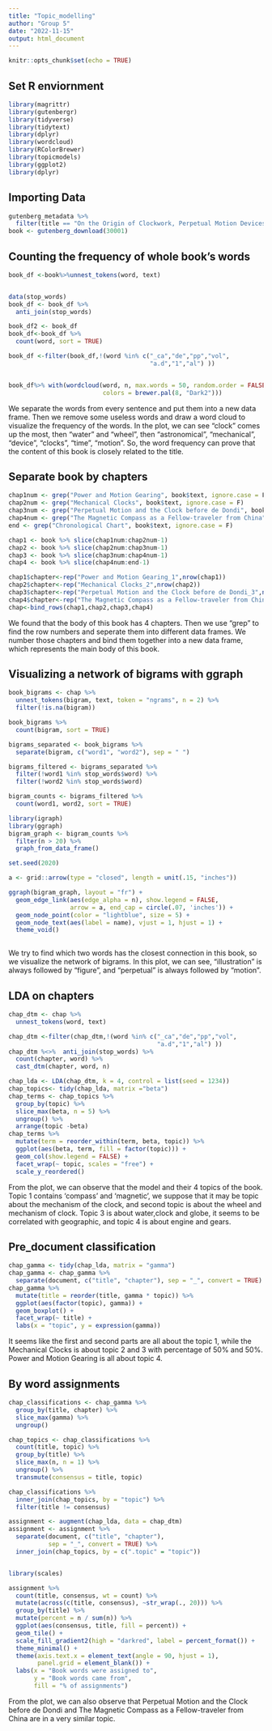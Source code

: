```yaml
---
title: "Topic_modelling"
author: "Group 5"
date: "2022-11-15"
output: html_document
---
```


```r
knitr::opts_chunk$set(echo = TRUE)
```

## Set R enviornment 

```r
library(magrittr)
library(gutenbergr)
library(tidyverse)
library(tidytext)
library(dplyr)
library(wordcloud)
library(RColorBrewer)
library(topicmodels)
library(ggplot2)
library(dplyr)
```

## Importing Data


```r
gutenberg_metadata %>%
  filter(title == "On the Origin of Clockwork, Perpetual Motion Devices, and the Compass")
book <- gutenberg_download(30001)
```

## Counting the frequency of whole book's words 

```r
book_df <-book%>%unnest_tokens(word, text)


data(stop_words)
book_df <- book_df %>%
  anti_join(stop_words)

book_df2 <- book_df
book_df<-book_df %>%
  count(word, sort = TRUE) 

book_df <-filter(book_df,!(word %in% c("_ca","de","pp","vol",	
                                       "a.d","1","al") ))


book_df%>% with(wordcloud(word, n, max.words = 50, random.order = FALSE, rot.per = 0.35, 
                          colors = brewer.pal(8, "Dark2")))
```

We separate the words from every sentence and put them into a new data frame. 
Then we remove some useless words and draw a word cloud to visualize the 
frequency of the words. 
In the plot, we can see "clock" comes up the most, then "water" and "wheel",
then "astronomical", "mechanical", "device", "clocks", "time", "motion". So, the
word frequency can prove that the content of this book is closely related to the
title.



## Separate book by chapters 

```r
chap1num <- grep("Power and Motion Gearing", book$text, ignore.case = F)
chap2num <- grep("Mechanical Clocks", book$text, ignore.case = F)
chap3num <- grep("Perpetual Motion and the Clock before de Dondi", book$text, ignore.case = F)
chap4num <- grep("The Magnetic Compass as a Fellow-traveler from China", book$text, ignore.case = F)
end <- grep("Chronological Chart", book$text, ignore.case = F)

chap1 <- book %>% slice(chap1num:chap2num-1)
chap2 <- book %>% slice(chap2num:chap3num-1)
chap3 <- book %>% slice(chap3num:chap4num-1)
chap4 <- book %>% slice(chap4num:end-1)

chap1$chapter<-rep("Power and Motion Gearing_1",nrow(chap1))
chap2$chapter<-rep("Mechanical Clocks_2",nrow(chap2))
chap3$chapter<-rep("Perpetual Motion and the Clock before de Dondi_3",nrow(chap3))
chap4$chapter<-rep("The Magnetic Compass as a Fellow-traveler from China_4",nrow(chap4))
chap<-bind_rows(chap1,chap2,chap3,chap4)
```

We found that the body of this book has 4 chapters. Then we use "grep" to find 
the row numbers and seperate them into different data frames. We number those
chapters and bind them together into a new data frame, which represents the 
main body of this book.



## Visualizing a network of bigrams with ggraph

```r
book_bigrams <- chap %>%  
  unnest_tokens(bigram, text, token = "ngrams", n = 2) %>%
  filter(!is.na(bigram)) 

book_bigrams %>%
  count(bigram, sort = TRUE)

bigrams_separated <- book_bigrams %>%
  separate(bigram, c("word1", "word2"), sep = " ")

bigrams_filtered <- bigrams_separated %>%
  filter(!word1 %in% stop_words$word) %>%
  filter(!word2 %in% stop_words$word)

bigram_counts <- bigrams_filtered %>% 
  count(word1, word2, sort = TRUE)

library(igraph)
library(ggraph)
bigram_graph <- bigram_counts %>%
  filter(n > 20) %>%
  graph_from_data_frame()

set.seed(2020)

a <- grid::arrow(type = "closed", length = unit(.15, "inches"))

ggraph(bigram_graph, layout = "fr") +
  geom_edge_link(aes(edge_alpha = n), show.legend = FALSE,
                 arrow = a, end_cap = circle(.07, 'inches')) +
  geom_node_point(color = "lightblue", size = 5) +
  geom_node_text(aes(label = name), vjust = 1, hjust = 1) +
  theme_void()
 
```

We try to find which two words has the closest connection in this book, so we 
visualize the network of bigrams. In this plot, we can see, "illustration" is always 
followed by "figure", and "perpetual" is always followed by "motion".

## LDA on chapters

```r
chap_dtm <- chap %>%
  unnest_tokens(word, text)

chap_dtm <-filter(chap_dtm,!(word %in% c("_ca","de","pp","vol",	
                                         "a.d","1","al") ))
chap_dtm %<>%  anti_join(stop_words) %>%
  count(chapter, word) %>%
  cast_dtm(chapter, word, n)

chap_lda <- LDA(chap_dtm, k = 4, control = list(seed = 1234))
chap_topics<- tidy(chap_lda, matrix ="beta")
chap_terms <- chap_topics %>%
  group_by(topic) %>%
  slice_max(beta, n = 5) %>% 
  ungroup() %>%
  arrange(topic -beta)
chap_terms %>%
  mutate(term = reorder_within(term, beta, topic)) %>%
  ggplot(aes(beta, term, fill = factor(topic))) +
  geom_col(show.legend = FALSE) +
  facet_wrap(~ topic, scales = "free") +
  scale_y_reordered()
```

From the plot, we can observe that the model and their 4 topics of the book. Topic 1 contains 'compass' and 'magnetic', we suppose that it may be topic about the mechanism of the clock, and second topic is about the wheel and mechanism of clock. Topic 3 is about water,clock and globe, it seems to be correlated with geographic, and topic 4 is about engine and gears.

## Pre_document classification
```r
chap_gamma <- tidy(chap_lda, matrix = "gamma")
chap_gamma <- chap_gamma %>%
  separate(document, c("title", "chapter"), sep = "_", convert = TRUE)
chap_gamma %>%
  mutate(title = reorder(title, gamma * topic)) %>%
  ggplot(aes(factor(topic), gamma)) +
  geom_boxplot() +
  facet_wrap(~ title) +
  labs(x = "topic", y = expression(gamma))
```

It seems like the first and second parts are all about the topic 1, while the Mechanical Clocks is about topic 2 and 3 with percentage of 50% and 50%. Power and Motion Gearing is all about topic 4.

## By word assignments

```r

chap_classifications <- chap_gamma %>%
  group_by(title, chapter) %>%
  slice_max(gamma) %>%
  ungroup()

chap_topics <- chap_classifications %>%
  count(title, topic) %>%
  group_by(title) %>%
  slice_max(n, n = 1) %>% 
  ungroup() %>%
  transmute(consensus = title, topic)

chap_classifications %>%
  inner_join(chap_topics, by = "topic") %>%
  filter(title != consensus)

assignment <- augment(chap_lda, data = chap_dtm)
assignment <- assignment %>%
  separate(document, c("title", "chapter"), 
           sep = "_", convert = TRUE) %>%
  inner_join(chap_topics, by = c(".topic" = "topic"))


library(scales)

assignment %>%
  count(title, consensus, wt = count) %>%
  mutate(across(c(title, consensus), ~str_wrap(., 20))) %>%
  group_by(title) %>%
  mutate(percent = n / sum(n)) %>%
  ggplot(aes(consensus, title, fill = percent)) +
  geom_tile() +
  scale_fill_gradient2(high = "darkred", label = percent_format()) +
  theme_minimal() +
  theme(axis.text.x = element_text(angle = 90, hjust = 1),
        panel.grid = element_blank()) +
  labs(x = "Book words were assigned to",
       y = "Book words came from",
       fill = "% of assignments")
```

From the plot, we can also observe that Perpetual Motion and the Clock before de Dondi and The Magnetic Compass as a Fellow-traveler from China are in a very similar topic.

